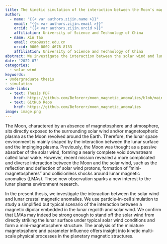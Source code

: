 ```yaml
---
title: The kinetic simulation of the interaction between the Moon’s magnetic anomalies and the solar wind
author: 
  - name: "{{< var authors.zijin.name >}}"
    email: "{{< var authors.zijin.email >}}"
    orcid: "{{< var authors.zijin.orcid >}}"
    affiliation: University of Science and Technology of China
  - name: Xin Tao
    email: xtao@ustc.edu.cn
    orcid: 0000-0002-4676-8133
    affiliation: University of Science and Technology of China
abstract: We investigate the interaction between the solar wind and lunar crustal magnetic anomalies, using particle-in-cell simulation.
date: "2022-07"
categories:
  - solar wind
keywords: 
- Undergraduate thesis
- simulation
code-links:
  - text: Thesis PDF
    href: https://github.com/Beforerr/moon_magnetic_anomalies/blob/main/ustcthesis/main.pdf
  - text: GitHub Repo
    href: https://github.com/Beforerr/moon_magnetic_anomalies
image: image.png
--- 
```


The Moon, charactered by an absence of magnetosphere and atmosphere, sits directly exposed to the surrounding solar wind and/or magnetospheric plasma as the Moon revolved around the Earth. Therefore, the lunar space environment is mainly shaped by the interaction between the lunar surface and the impinging plasma. Previously, the Moon was thought as a passive absorber of the solar wind, forming a nearly complete void downstream called lunar wake. However, recent mission revealed a more complicated and diverse interaction between the Moon and the solar wind, such as the reflection and deflection of solar wind protons, formation of ”mini-magnetospheres” and collisionless shocks around lunar magnetic anomalies (LMAs). These new observation sparks a new interest to the lunar plasma environment research.

In the present thesis, we investigate the interaction between the solar wind and lunar crustal magnetic anomalies. We use particle-in-cell simulation to study a simplified but typical scenario of the interaction between a magnetic dipolar embedded in the lunar regolith and solar wind. We confirm that LMAs may indeed be strong enough to stand off the solar wind from directly striking the lunar surface under typical solar wind conditions and form a mini-magnetosphere structure. The analysis of the miniature magnetosphere and parameter influence offers insight into kinetic multi-scale physical processes in the planetary magnetic structures.